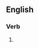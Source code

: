 ==English==

===Verb===
{{head|en|present participle}}

# {{present participle of|reddle|lang=en|nocat=1}}